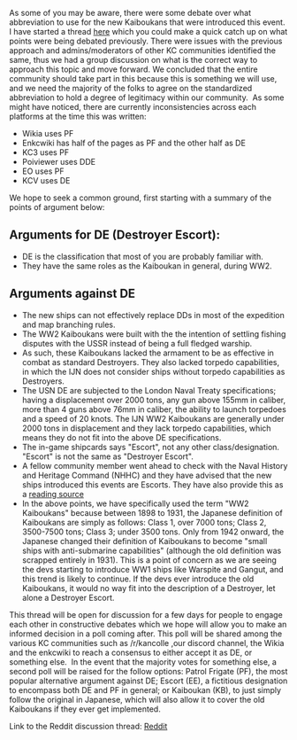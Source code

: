 As some of you may be aware, there were some debate over what abbreviation to use for the new Kaiboukans that were introduced this event. I have started a thread [https://www.reddit.com/r/kancolle/comments/6ampzy/discussionsettling_on_a_classification_for_the/ here] which you could make a quick catch up on what points were being debated previously.
{{Clear}}
There were issues with the previous approach and admins/moderators of other KC communities identified the same, thus we had a group discussion on what is the correct way to approach this topic and move forward. We concluded that the entire community should take part in this because this is something we will use, and we need the majority of the folks to agree on the standardized abbreviation to hold a degree of legitimacy within our community. 
{{Clear}}
As some might have noticed, there are currently inconsistencies across each platforms at the time this was written:
* Wikia uses PF
* Enkcwiki has half of the pages as PF and the other half as DE
* KC3 uses PF
* Poiviewer uses DDE
* EO uses PF
* KCV uses DE

We hope to seek a common ground, first starting with a summary of the points of argument below:

==Arguments for DE (Destroyer Escort):==
* DE is the classification that most of you are probably familiar with.
* They have the same roles as the Kaiboukan in general, during WW2.

==Arguments against DE==
* The new ships can not effectively replace DDs in most of the expedition and map branching rules.
* The WW2 Kaiboukans were built with the the intention of settling fishing disputes with the USSR instead of being a full fledged warship.
* As such, these Kaiboukans lacked the armament to be as effective in combat as standard Destroyers. They also lacked torpedo capabilities, in which the IJN does not consider ships without torpedo capabilities as Destroyers.
* The USN DE are subjected to the London Naval Treaty specifications; having a displacement over 2000 tons, any gun above 155mm in caliber, more than 4 guns above 76mm in caliber, the ability to launch torpedoes and a speed of 20 knots. The IJN WW2 Kaiboukans are generally under 2000 tons in displacement and they lack torpedo capabilities, which means they do not fit into the above DE specifications.
* The in-game shipcards says "Escort", not any other class/designation. "Escort" is not the same as "Destroyer Escort".
* A fellow community member went ahead to check with the Naval History and Heritage Command (NHHC) and they have advised that the new ships introduced this events are Escorts. They have also provide this as a [http://www.combinedfleet.com/Kaibokan.htm reading source]
* In the above points, we have specifically used the term "WW2 Kaiboukans" because between 1898 to 1931, the Japanese definition of Kaiboukans are simply as follows: Class 1, over 7000 tons; Class 2, 3500-7500 tons; Class 3; under 3500 tons. Only from 1942 onward, the Japanese changed their definition of Kaiboukans to become "small ships with anti-submarine capabilities" (although the old definition was scrapped entirely in 1931). This is a point of concern as we are seeing the devs starting to introduce WW1 ships like Warspite and Gangut, and this trend is likely to continue. If the devs ever introduce the old Kaiboukans, it would no way fit into the description of a Destroyer, let alone a Destroyer Escort.


This thread will be open for discussion for a few days for people to engage each other in constructive debates which we hope will allow you to make an informed decision in a poll coming after. This poll will be shared among the various KC communities such as /r/kancolle ,our discord channel, the Wikia and the enkcwiki to reach a consensus to either accept it as DE, or something else. 
{{Clear}}
In the event that the majority votes for something else, a second poll will be raised for the follow options: Patrol Frigate (PF), the most popular alternative argument against DE; Escort (EE), a fictitious designation to encompass both DE and PF in general; or Kaiboukan (KB), to just simply follow the original in Japanese, which will also allow it to cover the old Kaiboukans if they ever get implemented.

Link to the Reddit discussion thread: [https://www.reddit.com/r/kancolle/comments/6b34rr/discussion_abbreviation_to_use_for_kaiboukan/ Reddit] <ac_metadata title="Discussion: The Kaiboukan classification"> </ac_metadata>